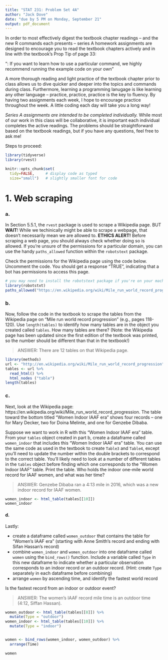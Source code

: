 ```yaml
---
title: "STAT 231: Problem Set 4A"
author: "Jack Dove"
date: "due by 5 PM on Monday, September 21"
output: pdf_document
---
```


In order to most effectively digest the textbook chapter readings -- and the  new R commands each presents -- series A homework assignments are designed to encourage you to read the textbook chapters actively and in line with the textbook's Prop Tip of page 33:

"\textbf{Pro Tip}: If you want to learn how to use a particular command, we highly recommend running the example code on your own" 

A more thorough reading and light practice of the textbook chapter prior to class allows us to dive quicker and deeper into the topics and commands during class.  Furthermore, learning a programming lanugage is like learning any other language -- practice, practice, practice is the key to fluency.  By having two assignments each week, I hope to encourage practice throughout the week.  A little coding each day will take you a long way!

*Series A assignments are intended to be completed individually.*  While most of our work in this class will be collaborative, it is important each individual completes the active readings.  The problems should be straightforward based on the textbook readings, but if you have any questions, feel free to ask me!

Steps to proceed:

\begin{enumerate}
\item In RStudio, go to File > Open Project, navigate to the folder with the course-content repo, select the course-content project (course-content.Rproj), and click "Open" 
\item Pull the course-content repo (e.g. using the blue-ish down arrow in the Git tab in upper right window)
\item Copy ps4A.Rmd from the course repo to your repo (see page 6 of the GitHub Classroom Guide for Stat231 if needed)
\item Close the course-content repo project in RStudio
\item Open YOUR repo project in RStudio
\item In the ps4A.Rmd file in YOUR repo, replace "YOUR NAME HERE" with your name
\item Add in your responses, committing and pushing to YOUR repo in appropriate places along the way
\item Run "Knit PDF" 
\item Upload the pdf to Gradescope.  Don't forget to select which of your pages are associated with each problem.  \textit{You will not get credit for work on unassigned pages (e.g., if you only selected the first page but your solution spans two pages, you would lose points for any part on the second page that the grader can't see).} 
\end{enumerate}

```r
library(tidyverse)
library(rvest)

knitr::opts_chunk$set(
  tidy=FALSE,     # display code as typed
  size="small")   # slightly smaller font for code
```

\newpage
# 1. Web scraping

### a.
In Section 5.5.1, the `rvest` package is used to scrape a Wikipedia page.  BUT **WAIT**!  While we techinically might be able to scrape a webpage, that doesn't necessarily mean we are allowed to.  **ETHICS ALERT!** Before scraping a web page, you should always check whether doing so is allowed.  If you're unsure of the permissions for a particular domain, you can use the handy `paths_allowed` function within the `robotstext` package.

Check the permissions for the Wikipedia page using the code below. Uncomment the code. You should get a response "TRUE", indicating that a bot has permissions to access this page.

```r
# you may need to install the robotstext package if you're on your machine and haven't used it before
library(robotstxt)
paths_allowed("https://en.wikipedia.org/wiki/Mile_run_world_record_progression")
```


### b.
Now, follow the code in the textbook to scrape the tables from the Wikipedia page on "Mile run world record progression" (e.g., pages 118-120).  Use `length(tables)` to identify how many tables are in the object you created called `tables`.  How many tables are there? (Note: the Wikipedia page has been updated since the first edition of the textbook was printed, so the number should be different than that in the textbook!)

> ANSWER: There are 12 tables on that Wikipedia page. 

```r
library(methods)
url <- "http://en.wikipedia.org/wiki/Mile_run_world_record_progression"
tables <- url %>%
  read_html() %>%
  html_nodes ("table")
length(tables)
```


### c.
Next, look at the Wikipedia page: https://en.wikipedia.org/wiki/Mile_run_world_record_progression.  The table toward the bottom titled "Women Indoor IAAF era" shows four records -- one for Mary Decker, two for Doina Melinte, and one for Genzebe Dibaba.  

Suppose we want to work in R with this "Women Indoor IAAF era" table.  From your `tables` object created in part b, create a dataframe called `women_indoor` that includes this "Women Indoor IAAF era" table.  You can use the same code as used in the textbook to create `Table3` and `Table4`, except you'll need to update the number within the double brackets to correspond to the correct table.  You'll likely need to look at a number of different tables in the `tables` object before finding which one corresponds to the "Women Indoor IAAF" table.  Print the table.  Who holds the indoor one-mile world record for IAAF women, and what was her time?

> ANSWER: Genzebe Dibaba ran a 4:13 mile in 2016, which was a new indoor record for IAAF women. 

```r
women_indoor <- html_table(tables[[10]])
women_indoor 
```

#### d.
Lastly: 

- create a dataframe called `women_outdoor` that contains the table for "Women's IAAF era" (starting with Anne Smith's record and ending with Sifan Hassan's record)
- combine `women_indoor` and `women_outdoor` into one dataframe called `women` using the `bind_rows()` function.  Include a variable called `Type` in this new dataframe to indicate whether a particular observation corresponds to an indoor record or an outdoor record.  (Hint: create `Type` separately in each dataframe before combining)
- arrange `women` by ascending time, and identify the fastest world record

Is the fastest record from an indoor or outdoor event?

> ANSWER: The women's IAAF record mile time is an outdoor time (4:12, Siffan Hassan).

```r
women_outdoor <- html_table(tables[[8]]) %>%
  mutate(Type = "outdoor")
women_indoor <- html_table(tables[[10]]) %>%
  mutate(Type = "indoor")


women <- bind_rows(women_indoor, women_outdoor) %>%
  arrange(Time)

women
```

